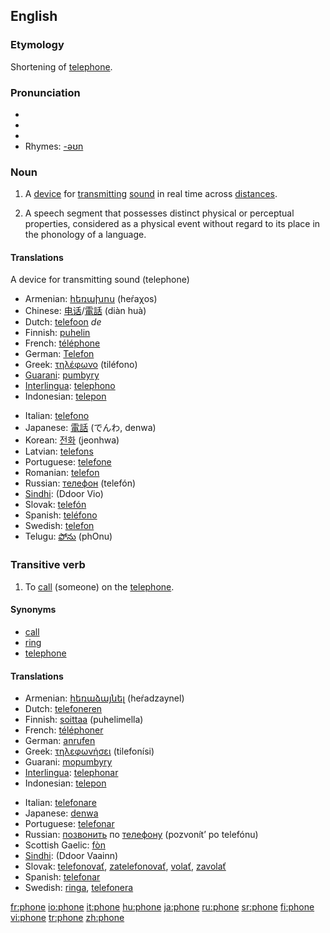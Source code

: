 ==English==

===Etymology===
Shortening of [[telephone]].

===Pronunciation===
*{{IPA|/ˈfoʊn/}}
*{{SAMPA|/<tt>"foUn</tt>/}}
*{{audio|en-us-phone.ogg|Audio (US)}}
*Rhymes: [[Rhymes:English:-əʊn|-əʊn]]

===Noun===
{{en-noun}}

# A [[device]] for [[transmit]]ting [[sound]] in real time across [[distance]]s.
#{{linguistics}} A speech segment that possesses distinct physical or perceptual properties, considered as a physical event without regard to its place in the phonology of a language.

====Translations====
;A device for transmitting sound (telephone)
{{top}}
*Armenian: [[հեռախոս]] (heŕaχos)
*Chinese: [[电话]]/[[電話]] (diàn huà)
*Dutch: [[telefoon]] ''de''
*Finnish: [[puhelin]]
*French: [[téléphone]] {{m}}
*German: [[Telefon]] {{n}}
*Greek: [[τηλέφωνο]] (tiléfono) {{n}}
*[[Guarani]]: [[pumbyry]]
*[[Interlingua]]: [[telephono]]
*Indonesian: [[telepon]]
{{mid}}
*Italian: [[telefono]] {{m}}
*Japanese: [[電話]] (でんわ, denwa)
*Korean: [[전화]] (jeonhwa)
*Latvian: [[telefons]] {{m}}
*Portuguese: [[telefone]] {{m}}
*Romanian: [[telefon]] {{n}}
*Russian: [[телефон]] (telefón) {{m}}
*[[Sindhi]]: {{SDchar|[[ڏُور وايو]]}} (Ddoor Vio) {{m}}
*Slovak: [[telefón#Slovak|telefón]] {{m}}
*Spanish: [[teléfono]] {{m}}
*Swedish: [[telefon]] {{c}}
*Telugu: [[ఫోను]] (phOnu) 
{{bottom}}

===Transitive verb===
{{en-verb|phon|ing}}

# To [[call]] (someone) on the [[telephone]].

====Synonyms====
*[[call]]
*[[ring]]
*[[telephone]]

====Translations====
{{top}}
*Armenian: [[հեռաձայնել]] (heŕadzaynel)
*Dutch: [[telefoneren]]
*Finnish: [[soittaa]] (puhelimella)
*French: [[téléphoner]]
*German: [[anrufen]]
*Greek: [[τηλεφωνήσει]] (tilefonísi)
*Guarani: [[mopumbyry]]
*[[Interlingua]]: [[telephonar]]
*Indonesian: [[telepon]]
{{mid}}
*Italian: [[telefonare]]
*Japanese: [[denwa]]
*Portuguese: [[telefonar]]
*Russian: [[позвонить]] по [[телефон|телефону]] (pozvonít’ po telefónu)
*Scottish Gaelic: [[fòn]]
*[[Sindhi]]: {{SDchar|[[ڏُور وائڻُ]]}} (Ddoor Vaainn)
*Slovak: [[telefonovať]], [[zatelefonovať]], [[volať]], [[zavolať]]
*Spanish: [[telefonar]]
*Swedish: [[ringa]], [[telefonera]]
{{bottom}}

[[fr:phone]]
[[io:phone]]
[[it:phone]]
[[hu:phone]]
[[ja:phone]]
[[ru:phone]]
[[sr:phone]]
[[fi:phone]]
[[vi:phone]]
[[tr:phone]]
[[zh:phone]]